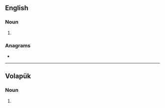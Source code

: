 {{also|FIDS}}

==English==

===Noun===
{{head|en|noun plural form}}

# {{plural of|fid|lang=en}}

===Anagrams===
* {{l|en|difs}}

----

==Volapük==

===Noun===
{{head|vo|noun plural form}}

# {{plural of|fid|lang=vo}}